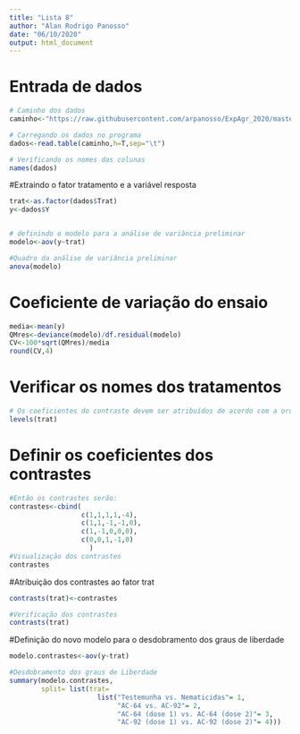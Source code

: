 ```yaml
---
title: "Lista 8"
author: "Alan Rodrigo Panosso"
date: "06/10/2020"
output: html_document
---
```


# Entrada de dados

```r
# Caminho dos dados
caminho<-"https://raw.githubusercontent.com/arpanosso/ExpAgr_2020/master/dados/nematoides.txt"

# Carregando os dados no programa
dados<-read.table(caminho,h=T,sep="\t")

# Verificando os nomes das colunas
names(dados)
```


#Extraindo o fator tratamento e a variável resposta 

```r
trat<-as.factor(dados$Trat)
y<-dados$Y


# definindo o modelo para a análise de variância preliminar
modelo<-aov(y~trat)

#Quadro da análise de variância preliminar
anova(modelo)
```

# Coeficiente de variação do ensaio

```r
media<-mean(y)
QMres<-deviance(modelo)/df.residual(modelo)
CV<-100*sqrt(QMres)/media
round(CV,4)
```



# Verificar os nomes dos tratamentos

```r
# Os coeficientes do contraste devem ser atribuídos de acordo com a ordem dos tratamentos definidos por:
levels(trat)
```

# Definir os coeficientes dos contrastes

```r
#Então os contrastes serão:
contrastes<-cbind(
                  c(1,1,1,1,-4),
                  c(1,1,-1,-1,0),
                  c(1,-1,0,0,0),
                  c(0,0,1,-1,0)
                    )
#Visualização dos contrastes
contrastes
```

#Atribuição dos contrastes ao fator trat


```r
contrasts(trat)<-contrastes

#Verificação dos contrastes
contrasts(trat)
```

#Definição do novo modelo para o desdobramento dos graus de liberdade
```r
modelo.contrastes<-aov(y~trat)

#Desdobramento dos graus de Liberdade
summary(modelo.contrastes, 
        split= list(trat= 
                      list("Testemunha vs. Nematicidas"= 1, 
                           "AC-64 vs. AC-92"= 2, 
                           "AC-64 (dose 1) vs. AC-64 (dose 2)"= 3, 
                           "AC-92 (dose 1) vs. AC-92 (dose 2)"= 4)))
```

